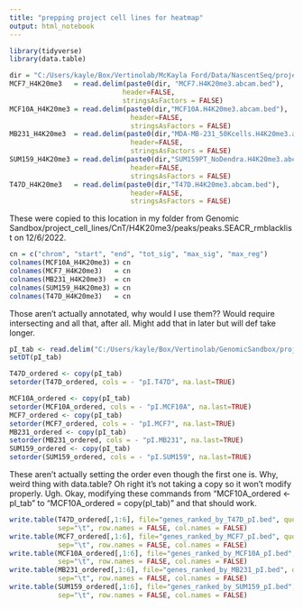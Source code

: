 ```yaml
---
title: "prepping project cell lines for heatmap"
output: html_notebook
---
```


```r
library(tidyverse)
library(data.table)
```


```r
dir = "C:/Users/kayle/Box/Vertinolab/McKayla Ford/Data/NascentSeq/project_cell_lines_pI_for_laura/H4K20me3 Peaks/"
MCF7_H4K20me3   = read.delim(paste0(dir, "MCF7.H4K20me3.abcam.bed"),
                            header=FALSE,
                            stringsAsFactors = FALSE)
MCF10A_H4K20me3 = read.delim(paste0(dir,"MCF10A.H4K20me3.abcam.bed"),
                              header=FALSE,
                              stringsAsFactors = FALSE)
MB231_H4K20me3  = read.delim(paste0(dir,"MDA-MB-231_50Kcells.H4K20me3.abcam.bed"),
                              header=FALSE,
                              stringsAsFactors = FALSE)
SUM159_H4K20me3 = read.delim(paste0(dir,"SUM159PT_NoDendra.H4K20me3.abcam.bed"),
                              header=FALSE,
                              stringsAsFactors = FALSE)
T47D_H4K20me3   = read.delim(paste0(dir,"T47D.H4K20me3.abcam.bed"),
                              header=FALSE,
                              stringsAsFactors = FALSE)
```

These were copied to this location in my folder from Genomic Sandbox/project_cell_lines/CnT/H4K20me3/peaks/peaks.SEACR_rmblacklist
on 12/6/2022.
```r
cn = c("chrom", "start", "end", "tot_sig", "max_sig", "max_reg")
colnames(MCF10A_H4K20me3) = cn
colnames(MCF7_H4K20me3)   = cn
colnames(MB231_H4K20me3)  = cn
colnames(SUM159_H4K20me3) = cn
colnames(T47D_H4K20me3)   = cn
```

Those aren't actually annotated, why would I use them?? Would require intersecting and all that, after all. Might add that in later but will def take longer.
```r
pI_tab <- read.delim("C:/Users/kayle/Box/Vertinolab/GenomicSandbox/project_cell_lines/ProSeq/pI/V3/project_cell_lines_pI.txt")
setDT(pI_tab)
```

```r
T47D_ordered <- copy(pI_tab)
setorder(T47D_ordered, cols = - "pI.T47D", na.last=TRUE)
```

```r
MCF10A_ordered <- copy(pI_tab)
setorder(MCF10A_ordered, cols = - "pI.MCF10A", na.last=TRUE)
MCF7_ordered <- copy(pI_tab)
setorder(MCF7_ordered, cols = - "pI.MCF7", na.last=TRUE)
MB231_ordered <- copy(pI_tab)
setorder(MB231_ordered, cols = - "pI.MB231", na.last=TRUE)
SUM159_ordered <- copy(pI_tab)
setorder(SUM159_ordered, cols = - "pI.SUM159", na.last=TRUE)
```
These aren't actually setting the order even though the first one is. Why, weird thing with data.table? Oh right it's not taking a copy so it won't modify properly. Ugh. Okay, modifying these commands from "MCF10A_ordered <- pI_tab" to "MCF10A_ordered = copy(pI_tab)" and that should work.
```r
write.table(T47D_ordered[,1:6], file="genes_ranked_by_T47D_pI.bed", quote=FALSE,
            sep="\t", row.names = FALSE, col.names = FALSE)
write.table(MCF7_ordered[,1:6], file="genes_ranked_by_MCF7_pI.bed", quote=FALSE,
            sep="\t", row.names = FALSE, col.names = FALSE)
write.table(MCF10A_ordered[,1:6], file="genes_ranked_by_MCF10A_pI.bed", quote=FALSE,
            sep="\t", row.names = FALSE, col.names = FALSE)
write.table(MB231_ordered[,1:6], file="genes_ranked_by_MB231_pI.bed", quote=FALSE,
            sep="\t", row.names = FALSE, col.names = FALSE)
write.table(SUM159_ordered[,1:6], file="genes_ranked_by_SUM159_pI.bed", quote=FALSE,
            sep="\t", row.names = FALSE, col.names = FALSE)
```

